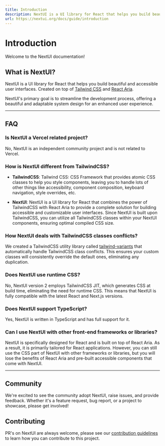 ```yaml
---
title: Introduction
description: NextUI is a UI library for React that helps you build beautiful and accessible user interfaces. Created on top of Tailwind CSS and React Aria.
url: https://nextui.org/docs/guide/introduction
---
```


# Introduction

Welcome to the NextUI documentation!

<NextImage priority src="/nextui-banner.png" quality={100} width={500} height={500} alt="NextUI banner" className="w-full border border-transparent dark:border-neutral-200/50 object-fit rounded-xl shadow-lg" />


## What is NextUI?

NextUI is a UI library for React that helps you build beautiful and accessible user interfaces. Created on top of
[Tailwind CSS](https://tailwindcss.com/) and [React Aria](https://react-spectrum.adobe.com/react-aria/index.html).

NextUI's primary goal is to streamline the development process, offering a beautiful and adaptable system design for an enhanced user experience.

-----

## FAQ

### Is NextUI a Vercel related project?

No, NextUI is an independent community project and is not related to Vercel.

### How is NextUI different from TailwindCSS?

- **TailwindCSS**: Tailwind CSS: CSS Framework that provides atomic CSS classes to help you style components,
  leaving you to handle lots of other things like accessibility, component composition, keyboard navigation,
  style overrides, etc.

- **NextUI**: NextUI is a UI library for React that combines the power of TailwindCSS with React Aria to provide
  a complete solution for building accessible and customizable user interfaces. Since NextUI is built upon TailwindCSS,
  you can utilize all TailwindCSS classes within your NextUI components, ensuring optimal compiled CSS size.

### How NextUI deals with TailwindCSS classes conflicts?

We created a TailwindCSS utility library called [tailwind-variants](https://www.tailwind-variants.org/) that automatically
handle TailwindCSS class conflicts. This ensures your custom classes will consistently override the default ones, eliminating any duplication.

### Does NextUI use runtime CSS?

No, NextUI version 2 employs TailwindCSS JIT, which generates CSS at build time, eliminating the need for
runtime CSS. This means that NextUI is fully compatible with the latest React and Next.js versions.

### Does NextUI support TypeScript?

Yes, NextUI is written in TypeScript and has full support for it.

### Can I use NextUI with other front-end frameworks or libraries?

NextUI is specifically designed for React and is built on top of React Aria. As a result, it is primarily
tailored for React applications. However, you can still use the CSS part of NextUI with other frameworks or
libraries, but you will lose the benefits of React Aria and pre-built accessible components that come with NextUI.

---

## Community

We're excited to see the community adopt NextUI, raise issues, and provide feedback.
Whether it's a feature request, bug report, or a project to showcase, please get involved!

<Community />

## Contributing

PR's on NextUI are always welcome, please see our [contribution guidelines](https://github.com/nextui-org/nextui/blob/main/CONTRIBUTING.MD) to learn how you can contribute to this project.
